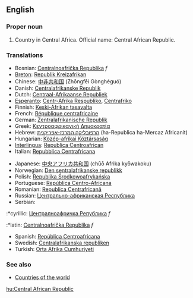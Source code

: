 ==English==

===Proper noun===

# Country in Central Africa. Official name: Central African Republic.
===Translations===
{{top}}
*Bosnian: [[Centralnoafrička Republika]] ''f''
*[[Breton]]: [[Republik Kreizafrikan]]
*Chinese: [[中非共和国]] (Zhōngfēi Gònghéguó)
*Danish: [[Centralafrikanske Republik]]
*Dutch: [[Centraal-Afrikaanse Republiek]]
*[[Esperanto]]: [[Centr-Afrika Respubliko]], [[Centrafriko]]
*Finnish: [[Keski-Afrikan tasavalta]]
*French: [[République centrafricaine]]
*German: [[Zentralafrikanische Republik]]
*Greek: [[Κεντροαφρικανική Δημοκρατία]]
*Hebrew: [[הרפובליקה המרכז-אפריקנית]] (ha-Republica ha-Mercaz Africanit)
*Hungarian: [[Közép-afrikai Köztársaság]]
*[[Interlingua]]: [[Republica Centroafrican]]
*Italian: [[Repubblica Centrafricana]]
{{mid}}
*Japanese: [[中央アフリカ共和国]] (chūō Afrika kyōwakoku)
*Norwegian: [[Den sentralafrikanske republikk]]
*Polish: [[Republika Środkowoafrykańska]]
*Portuguese: [[República Centro-Africana]]
*Romanian: [[Republica Centrafricană]]
*Russian: [[Центрально-африканская Республика]]
*Serbian:
:*cyrillic: [[Централноафричка Република]] ''f''
:*latin: [[Centralnoafrička Republika]] ''f''
*Spanish: [[República Centroafricana]]
*Swedish: [[Centralafrikanska republiken]]
*Turkish: [[Orta Afrika Cumhuriyeti]]
{{bottom}}

===See also===
*[[Countries of the world]]

[[hu:Central African Republic]]